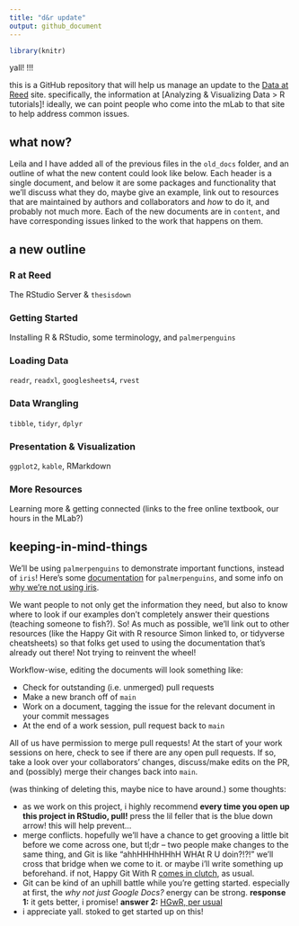 ```yaml
---
title: "d&r update"
output: github_document
---
```


```r
library(knitr)
```

yall! !!!

this is a GitHub repository that will help us manage an update to the [Data at Reed](data-at-reed) site. specifically, the information at [Analyzing & Visualizing Data > R tutorials]! ideally, we can point people who come into the mLab to that site to help address common issues.

## what now?

Leila and I have added all of the previous files in the `old_docs` folder, and an outline of what the new content could look like below. Each header is a single document, and below it are some packages and functionality that we'll discuss what they do, maybe give an example, link out to resources that are maintained by authors and collaborators and _how_ to do it, and probably not much more. Each of the new documents are in `content`, and have corresponding issues linked to the work that happens on them.

## a new outline

### R at Reed
The RStudio Server & `thesisdown`

### Getting Started
Installing R & RStudio, some terminology, and `palmerpenguins`

### Loading Data
`readr`, `readxl`, `googlesheets4`, `rvest`

### Data Wrangling
`tibble`, `tidyr`, `dplyr`

### Presentation & Visualization
`ggplot2`, `kable`, RMarkdown

### More Resources
Learning more & getting connected (links to the free online textbook, our hours in the MLab?)

## keeping-in-mind-things

We'll be using `palmerpenguins` to demonstrate important functions, instead of `iris`! Here's some [documentation](https://allisonhorst.github.io/palmerpenguins/articles/intro.html) for `palmerpenguins`, and some info on [why we're not using iris](https://www.meganstodel.com/posts/no-to-iris/).

We want people to not only get the information they need, but also to know where to look if our examples don't completely answer their questions (teaching someone  to fish?). So! As much as possible, we'll link out to other resources (like the Happy Git with R resource Simon linked to, or tidyverse cheatsheets) so that folks get used to using the documentation that's already out there! Not trying to reinvent the wheel!

Workflow-wise, editing the documents will look something like:

* Check for outstanding (i.e. unmerged) pull requests
* Make a new branch off of `main`
* Work on a document, tagging the issue for the relevant document in your commit messages
* At the end of a work session, pull request back to `main`

All of us have permission to merge pull requests! At the start of your work sessions on here, check to see if there are any open pull requests. If so, take a look over your collaborators' changes, discuss/make edits on the PR, and (possibly) merge their changes back into `main`.

(was thinking of deleting this, maybe nice to have around.) some thoughts:  

* as we work on this project, i highly recommend **every time you open up this project in RStudio, pull!** press the lil feller that is the blue down arrow! this will help prevent...
* merge conflicts. hopefully we'll have a chance to get grooving a little bit before we come across one, but tl;dr -- two people make changes to the same thing, and Git is like "ahhHHHhHHhH WHAt R U doin?!?!" we'll cross that bridge when we come to it. or maybe i'll write something up beforehand. if not, Happy Git With R [comes in clutch](https://happygitwithr.com/push-rejected.html), as usual.
* Git can be kind of an uphill battle while you're getting started. especially at first, the _why not just Google Docs?_ energy can be strong. **response 1:** it gets better, i promise! **answer 2:** [HGwR, per usual](https://happygitwithr.com/big-picture.html)
* i appreciate yall. stoked to get started up on this!



